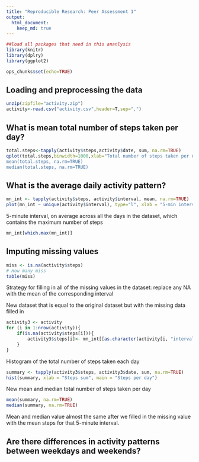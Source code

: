 ```yaml
---
title: "Reproducible Research: Peer Assessment 1"
output: 
  html_document:
    keep_md: true
---
```

```r
##load all packages that need in this ananlysis
library(knitr)
library(dplry)
library(ggplot2)
```
```r
ops_chunks$set(echo=TRUE)
```


## Loading and preprocessing the data
```r
unzip(zipfile="activity.zip")
activity<-read.csv("activity.csv",header=T,sep=",")
```
## What is mean total number of steps taken per day?
```r
total.steps<-tapply(activity$steps,activity$date, sum, na.rm=TRUE)
qplot(total.steps,binwidth=1000,xlab="Total number of steps taken per day)
mean(total.steps, na.rm=TRUE)
median(total.steps, na.rm=TRUE)
```

## What is the average daily activity pattern?
```r
mn_int <- tapply(activity$steps, activity$interval, mean, na.rm=TRUE)
plot(mn_int ~ unique(activity$interval), type="l", xlab = "5-min interval")
```
5-minute interval, on average across all the days in the dataset, which contains the maximum number of steps
```r
mn_int[which.max(mn_int)]
```


## Imputing missing values
```r
miss <- is.na(activity$steps)
# How many miss
table(miss)
```
Strategy for filling in all of the missing values in the dataset: replace any NA with the mean of the corresponding interval

New dataset that is equal to the original dataset but with the missing data filled in
```r
activity3 <- activity
for (i in 1:nrow(activity)){
    if(is.na(activity$steps[i])){
        activity3$steps[i]<- mn_int[[as.character(activity[i, "interval"])]]
    }
}
```

Histogram of the total number of steps taken each day
```r
summary <- tapply(activity3$steps, activity3$date, sum, na.rm=TRUE)
hist(summary, xlab = "Steps sum", main = "Steps per day")
```
New mean and median total number of steps taken per day
```r
mean(summary, na.rm=TRUE)
median(summary, na.rm=TRUE)
```
Mean and median value almost the same after we filled in the missing value with the mean steps for that 5-minute interval. 

## Are there differences in activity patterns between weekdays and weekends?


